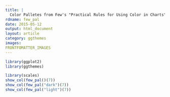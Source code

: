 ```yaml
---
title: |
  Color Palletes from Few's "Practical Rules for Using Color in Charts"
rdname: few_pal
date: 2015-05-12
output: html_document
layout: article
category: ggthemes
images:
FRONTFOMATTER_IMAGES
---
```


```r
library(ggplot2)
library(ggthemes)
```

```r

library(scales)
show_col(few_pal()(7))
show_col(few_pal("dark")(7))
show_col(few_pal("light")(7))



```